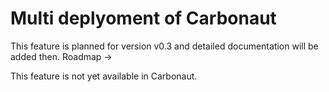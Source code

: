 
# Multi deplyoment of Carbonaut

<Callout type="info">
  This feature is planned for version v0.3 and detailed documentation will be added then. <Link href="/docs/roadmap">Roadmap <span>→</span></Link>
</Callout>

This feature is not yet available in Carbonaut.
